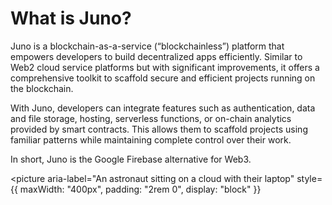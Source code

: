 # What is Juno?

Juno is a blockchain-as-a-service (“blockchainless”) platform that empowers developers to build decentralized apps efficiently. Similar to Web2 cloud service platforms but with significant improvements, it offers a comprehensive toolkit to scaffold secure and efficient projects running on the blockchain.

With Juno, developers can integrate features such as authentication, data and file storage, hosting, serverless functions, or on-chain analytics provided by smart contracts. This allows them to scaffold projects using familiar patterns while maintaining complete control over their work.

In short, Juno is the Google Firebase alternative for Web3.


<picture
  aria-label="An astronaut sitting on a cloud with their laptop"
  style={{ maxWidth: "400px", padding: "2rem 0", display: "block" }}
>
  <CloudIllustration />
</picture>
